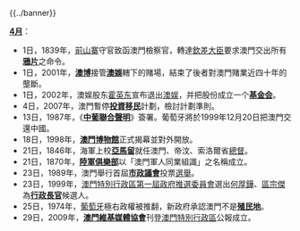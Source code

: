 {{../banner}}

'''[[4月|4月]]'''：
*1日，1839年，[[前山寨|前山寨]]守官致函澳門檢察官，轉達[[欽差大臣|欽差大臣]]要求澳門交出所有'''[[鴉片|鴉片]]'''之命令。
*1日，2001年，'''[[澳博|澳博]]'''接管'''[[澳娛|澳娛]]'''轄下的賭場，結束了後者對澳門賭業近四十年的壟斷。
*1日，2002年，澳娱股东[[霍英东|霍英东]]宣布退出[[澳娱|澳娱]]，并把股份成立一个'''[[霍英東基金會|基金会]]'''。
*4日，2007年，澳門暫停'''[[投資移民|投資移民]]'''計劃，檢討計劃準則。
*13日，1987年，《'''[[中葡聯合聲明|中葡聯合聲明]]'''》簽署。葡萄牙將於1999年12月20日把澳門交還中國。
*18日，1998年，'''[[澳門博物館|澳門博物館]]'''正式揭幕並對外開放。
*21日，1846年，海軍上校'''[[亞馬留|亞馬留]]'''就任澳門、帝汶、索洛爾省[[總督|總督]]。
*21日，1870年，'''[[澳門陸軍俱樂部|陸軍俱樂部]]'''以「澳門軍人同業組識」之名稱成立。
*23日，1989年，澳門舉行首屆'''[[澳門市政議會|市政議會]]'''投票[[選舉|選舉]]。
*23日，1999年，[[中華人民共和國澳門特別行政區第一屆政府推選委員會|澳門特別行政區第一屆政府推選委員會]]選出[[何厚鏵|何厚鏵]]、[[區宗傑|區宗傑]]為'''[[行政長官|行政長官]]'''候選人。
*25日，1974年，[[葡萄牙|葡萄牙]]極右政權被推翻，新政府承認澳門不是'''[[殖民地|殖民地]]'''。
*29日，2009年，'''[[澳門維基媒體協會|澳門維基媒體協會]]'''刊登[[澳門特別行政區|澳門特別行政區]]公報成立。